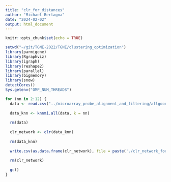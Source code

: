 ```yaml
---
title: "clr_for_distances"
author: "Michael Bertagna"
date: "2024-02-02"
output: html_document
---
```


```r
knitr::opts_chunk$set(echo = TRUE)
```

```r
setwd("~/git/TGNE-2022/TGNE/clustering_optimization")
library(parmigene)
library(Rgraphviz)
library(igraph)
library(reshape2)
library(parallel)
library(bigmemory)
library(snow)
detectCores()
Sys.getenv("OMP_NUM_THREADS")
```

```r
for (nn in 2:12) {
  data <- read.csv("../microarray_probe_alignment_and_filtering/allgood_filt_agg_tidy_2021aligned_qc_rma_expression_full.csv", header = TRUE, row.names = 1)
  
  data_knn <- knnmi.all(data, k = nn)
  
  rm(data)
  
  clr_network <- clr(data_knn)
  
  rm(data_knn)
  
  write.csv(as.data.frame(clr_network), file = paste('./clr_network_for_distances_', nn, '.csv', sep = ''), row.names = TRUE)
  
  rm(clr_network)
  
  gc()
}
```
